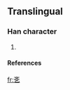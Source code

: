 ==Translingual==

===Han character===
{{Han char|rn=|rad=乙|as=04|sn=5|four=|canj=卜大弓 (YKN)}}

# {{defn|Han}}

====References====
{{Han ref|kx=0084.101|dkj=|dj=|hdz=|uh=|ud=13326|bh=|bd=}}



[[fr:㐎]]